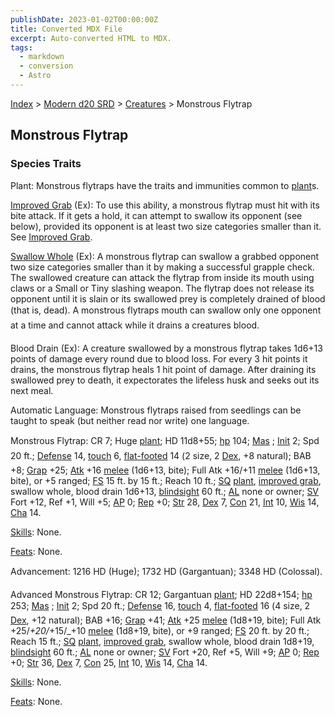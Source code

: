 ```yaml
---
publishDate: 2023-01-02T00:00:00Z
title: Converted MDX File
excerpt: Auto-converted HTML to MDX.
tags:
  - markdown
  - conversion
  - Astro
---
```


[Index](-index) > [Modern d20 SRD](modern-d20-srd-index) > [Creatures](modern-d20-srd-creatures-index) > Monstrous Flytrap

## Monstrous Flytrap

### Species Traits

Plant: Monstrous flytraps have the traits and immunities common to [plant](modern-d20-srd-creature-types-plant)s.

[Improved Grab](modern-d20-srd-special-abilities-improved-grab) (Ex): To use this ability, a monstrous flytrap must hit with its bite attack. If it gets a hold, it can attempt to swallow its opponent (see below), provided its opponent is at least two size categories smaller than it. See [Improved Grab](modern-d20-srd-special-abilities-improved-grab).

[Swallow Whole](modern-d20-srd-special-abilities-swallow-whole) (Ex): A monstrous flytrap can swallow a grabbed opponent two size categories smaller than it by making a successful grapple check. The swallowed creature can attack the flytrap from inside its mouth using claws or a Small or Tiny slashing weapon. The flytrap does not release its opponent until it is slain or its swallowed prey is completely drained of blood (that is, dead). A monstrous flytraps mouth can swallow only one opponent at a time and cannot attack while it drains a creatures blood.

Blood Drain (Ex): A creature swallowed by a monstrous flytrap takes 1d6+13 points of damage every round due to blood loss. For every 3 hit points it drains, the monstrous flytrap heals 1 hit point of damage. After draining its swallowed prey to death, it expectorates the lifeless husk and seeks out its next meal.

Automatic Language: Monstrous flytraps raised from seedlings can be taught to speak (but neither read nor write) one language.

Monstrous Flytrap: CR 7; Huge [plant](modern-d20-srd-creature-types-plant); HD 11d8+55; [hp](modern-d20-srd-combat-hit-points) 104; [Mas](modern-d20-srd-creatures-creature-overview) ; [Init](modern-d20-srd-combat-initiative) 2; Spd 20 ft.; [Defense](modern-d20-srd-combat-defense) 14, [touch](modern-d20-srd-combat-attack-actions) 6, [flat-footed](modern-d20-srd-combat-surprise) 14 (2 size, 2 [Dex](modern-d20-srd-basics-ability-scores), +8 natural); BAB +8; [Grap](modern-d20-srd-combat-grapple) +25; [Atk](modern-d20-srd-combat-attack-roll) +16 [melee](modern-d20-srd-combat-attack-roll) (1d6+13, bite); Full Atk +16/+11 [melee](modern-d20-srd-combat-attack-roll) (1d6+13, bite), or +5 ranged; [FS](modern-d20-srd-creatures-creature-overview) 15 ft. by 15 ft.; Reach 10 ft.; [SQ](modern-d20-srd-creatures-creature-overview) [plant](modern-d20-srd-creature-types-plant), [improved grab](modern-d20-srd-special-abilities-improved-grab), swallow whole, blood drain 1d6+13, [blindsight](modern-d20-srd-special-abilities-blindsight) 60 ft.; [AL](modern-d20-srd-basics-allegiances) none or owner; [SV](modern-d20-srd-basics-saving-throws) Fort +12, Ref +1, Will +5; [AP](modern-d20-srd-creatures-creature-overview) 0; [Rep](modern-d20-srd-creatures-creature-overview) +0; [Str](modern-d20-srd-basics-ability-scores) 28, [Dex](modern-d20-srd-basics-ability-scores) 7, [Con](modern-d20-srd-basics-ability-scores) 21, [Int](modern-d20-srd-basics-ability-scores) 10, [Wis](modern-d20-srd-basics-ability-scores) 14, [Cha](modern-d20-srd-basics-ability-scores) 14.

[Skills](modern-d20-srd-skills-index): None.

[Feats](modern-d20-srd-feats-index): None.

Advancement: 1216 HD (Huge); 1732 HD (Gargantuan); 3348 HD (Colossal).

Advanced Monstrous Flytrap: CR 12; Gargantuan [plant](modern-d20-srd-creature-types-plant); HD 22d8+154; [hp](modern-d20-srd-combat-hit-points) 253; [Mas](modern-d20-srd-creatures-creature-overview) ; [Init](modern-d20-srd-combat-initiative) 2; Spd 20 ft.; [Defense](modern-d20-srd-combat-defense) 16, [touch](modern-d20-srd-combat-attack-actions) 4, [flat-footed](modern-d20-srd-combat-surprise) 16 (4 size, 2 [Dex](modern-d20-srd-basics-ability-scores), +12 natural); BAB +16; [Grap](modern-d20-srd-combat-grapple) +41; [Atk](modern-d20-srd-combat-attack-roll) +25 [melee](modern-d20-srd-combat-attack-roll) (1d8+19, bite); Full Atk +25/_+20/_+15/\_+10 [melee](modern-d20-srd-combat-attack-roll) (1d8+19, bite), or +9 ranged; [FS](modern-d20-srd-creatures-creature-overview) 20 ft. by 20 ft.; Reach 15 ft.; [SQ](modern-d20-srd-creatures-creature-overview) [plant](modern-d20-srd-creature-types-plant), [improved grab](modern-d20-srd-special-abilities-improved-grab), swallow whole, blood drain 1d8+19, [blindsight](modern-d20-srd-special-abilities-blindsight) 60 ft.; [AL](modern-d20-srd-basics-allegiances) none or owner; [SV](modern-d20-srd-basics-saving-throws) Fort +20, Ref +5, Will +9; [AP](modern-d20-srd-creatures-creature-overview) 0; [Rep](modern-d20-srd-creatures-creature-overview) +0; [Str](modern-d20-srd-basics-ability-scores) 36, [Dex](modern-d20-srd-basics-ability-scores) 7, [Con](modern-d20-srd-basics-ability-scores) 25, [Int](modern-d20-srd-basics-ability-scores) 10, [Wis](modern-d20-srd-basics-ability-scores) 14, [Cha](modern-d20-srd-basics-ability-scores) 14.

[Skills](modern-d20-srd-skills-index): None.

[Feats](modern-d20-srd-feats-index): None.
